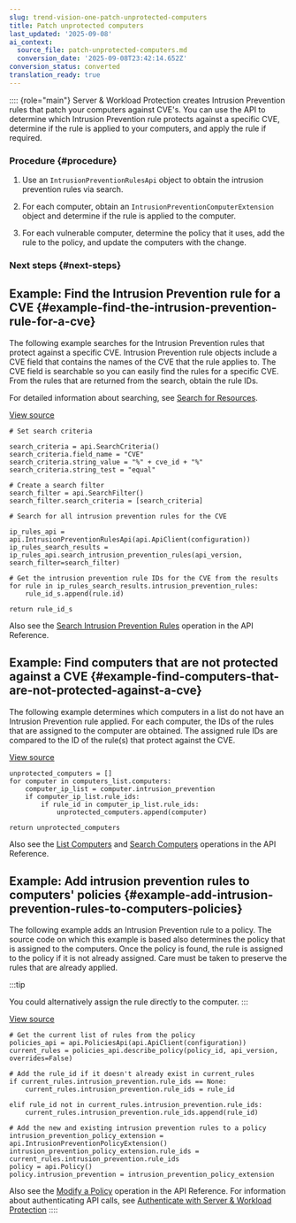 ```yaml
---
slug: trend-vision-one-patch-unprotected-computers
title: Patch unprotected computers
last_updated: '2025-09-08'
ai_context:
  source_file: patch-unprotected-computers.md
  conversion_date: '2025-09-08T23:42:14.652Z'
conversion_status: converted
translation_ready: true
---
```


:::: {role="main"}
Server & Workload Protection creates Intrusion Prevention rules that patch your computers against CVE's. You can use the API to determine which Intrusion Prevention rule protects against a specific CVE, determine if the rule is applied to your computers, and apply the rule if required.

### Procedure {#procedure}

1.  Use an `IntrusionPreventionRulesApi` object to obtain the intrusion prevention rules via search.

2.  For each computer, obtain an `IntrusionPreventionComputerExtension` object and determine if the rule is applied to the computer.

3.  For each vulnerable computer, determine the policy that it uses, add the rule to the policy, and update the computers with the change.

### Next steps {#next-steps}

## Example: Find the Intrusion Prevention rule for a CVE {#example-find-the-intrusion-prevention-rule-for-a-cve}

The following example searches for the Intrusion Prevention rules that protect against a specific CVE. Intrusion Prevention rule objects include a CVE field that contains the names of the CVE that the rule applies to. The CVE field is searchable so you can easily find the rules for a specific CVE. From the rules that are returned from the search, obtain the rule IDs.

For detailed information about searching, see [Search for Resources](search-for-resources.mdx).

[View source](https://github.com/deep-security/automation-center-sdk-samples/blob/master/python/src/computer_status_examples.py)

``` codeblock
# Set search criteria

search_criteria = api.SearchCriteria()
search_criteria.field_name = "CVE"
search_criteria.string_value = "%" + cve_id + "%"
search_criteria.string_test = "equal"

# Create a search filter
search_filter = api.SearchFilter()
search_filter.search_criteria = [search_criteria]

# Search for all intrusion prevention rules for the CVE

ip_rules_api = api.IntrusionPreventionRulesApi(api.ApiClient(configuration))
ip_rules_search_results = ip_rules_api.search_intrusion_prevention_rules(api_version, search_filter=search_filter)

# Get the intrusion prevention rule IDs for the CVE from the results
for rule in ip_rules_search_results.intrusion_prevention_rules:
    rule_id_s.append(rule.id)

return rule_id_s
```

Also see the [Search Intrusion Prevention Rules](https://automation.trendmicro.com/cloudone/workload-security/) operation in the API Reference.

## Example: Find computers that are not protected against a CVE {#example-find-computers-that-are-not-protected-against-a-cve}

The following example determines which computers in a list do not have an Intrusion Prevention rule applied. For each computer, the IDs of the rules that are assigned to the computer are obtained. The assigned rule IDs are compared to the ID of the rule(s) that protect against the CVE.

[View source](https://github.com/deep-security/automation-center-sdk-samples/blob/master/python/src/computer_status_examples.py)

``` codeblock
unprotected_computers = []
for computer in computers_list.computers:
    computer_ip_list = computer.intrusion_prevention
    if computer_ip_list.rule_ids:
        if rule_id in computer_ip_list.rule_ids:
            unprotected_computers.append(computer)

return unprotected_computers
```

Also see the [List Computers](https://automation.trendmicro.com/cloudone/workload-security/) and [Search Computers](https://automation.trendmicro.com/cloudone/workload-security/) operations in the API Reference.

## Example: Add intrusion prevention rules to computers' policies {#example-add-intrusion-prevention-rules-to-computers-policies}

The following example adds an Intrusion Prevention rule to a policy. The source code on which this example is based also determines the policy that is assigned to the computers. Once the policy is found, the rule is assigned to the policy if it is not already assigned. Care must be taken to preserve the rules that are already applied.

:::tip

You could alternatively assign the rule directly to the computer.
:::

[View source](https://github.com/deep-security/automation-center-sdk-samples/blob/master/python/src/computer_status_examples.py)

``` codeblock
# Get the current list of rules from the policy
policies_api = api.PoliciesApi(api.ApiClient(configuration))
current_rules = policies_api.describe_policy(policy_id, api_version, overrides=False)

# Add the rule_id if it doesn't already exist in current_rules
if current_rules.intrusion_prevention.rule_ids == None:
    current_rules.intrusion_prevention.rule_ids = rule_id

elif rule_id not in current_rules.intrusion_prevention.rule_ids:
    current_rules.intrusion_prevention.rule_ids.append(rule_id)

# Add the new and existing intrusion prevention rules to a policy
intrusion_prevention_policy_extension = api.IntrusionPreventionPolicyExtension()
intrusion_prevention_policy_extension.rule_ids = current_rules.intrusion_prevention.rule_ids
policy = api.Policy()
policy.intrusion_prevention = intrusion_prevention_policy_extension
```

Also see the [Modify a Policy](https://automation.trendmicro.com/cloudone/workload-security/) operation in the API Reference. For information about authenticating API calls, see [Authenticate with Server & Workload Protection](send-your-first-request-using-api.mdx)
::::
